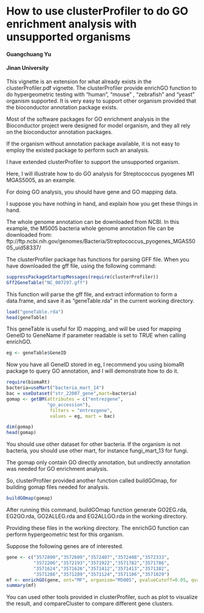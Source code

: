 How to use clusterProfiler to do GO enrichment analysis with unsupported organisms
==================================
#### Guangchuang Yu
#### Jinan University


This vignette is an extension for what already exists in the clusterProfiler.pdf vignette.  The clusterProfiler provide enrichGO function to do hypergeometric testing with “human”, “mouse” , "zebrafish" and “yeast” organism supported. It is very easy to support other organism provided that the bioconductor annotation package exists.  


Most of the software packages for GO enrichment analysis in the Bioconductor project were designed for model organism, and they all rely on the bioconductor annotation packages.

If the organism without annotation package available, it is not easy to employ the existed package to perform such an analysis.

I have extended clusterProfiler to support the unsupported organism. 

Here, I will illustrate how to do GO analysis for Streptococcus pyogenes M1 MGAS5005, as an example.

For doing GO analysis, you should have gene and GO mapping data.

I suppose you have nothing in hand, and explain how you get these things in hand.

The whole genome annotation can be downloaded from NCBI. In this example, the M5005 bacteria whole genome annotation file can be downloaded from: ftp://ftp.ncbi.nih.gov/genomes/Bacteria/Streptococcus_pyogenes_MGAS5005_uid58337/

The clusterProfiler package has functions for parsing GFF file. When you have downloaded the gff file, using the following command:

```r
suppressPackageStartupMessages(require(clusterProfiler))
Gff2GeneTable("NC_007297.gff")
```

This function will parse the gff file, and extract information to form a data.frame, and save it as “geneTable.rda” in the current working directory.

```r
load("geneTable.rda")
head(geneTable)
```

This geneTable is useful for ID mapping, and will be used for mapping GeneID to GeneName if parameter readable is set to TRUE when calling enrichGO.

```r
eg <- geneTable$GeneID
```

Now you have all GeneID stored in eg, I recommend you using biomaRt package to query GO annotation, and I will demonstrate how to do it.

```r
require(biomaRt)
bacteria=useMart("bacteria_mart_14")
bac = useDataset("str_22007_gene",mart=bacteria)
gomap <- getBM(attributes = c("entrezgene",
               "go_accession"),
                filters = "entrezgene",
                values = eg, mart = bac)

dim(gomap)
head(gomap)
```

You should use other dataset for other bacteria. If the organism is not bacteria, you should use other mart, for instance fungi_mart_13 for fungi.


The gomap only contain GO directly annotation, but undirectly annotation was needed for GO enrichment analysis.

So, clusterProfiler provided another function called buildGOmap, for building gomap files needed for analysis.

```r
buildGOmap(gomap)
```

After running this command, buildGOmap function generate GO2EG.rda, EG2GO.rda, GO2ALLEG.rda and EG2ALLGO.rda in the working directory.

Providing these files in the working directory. The enrichGO function can perform hypergeometric test for this organism.

Suppose the following genes are of interested.

```r
gene <- c("3572890","3572609","3572407","3572408","3572333",
          "3572206","3572193","3571922","3571782","3571786",
          "3571624","3571626","3571412","3571413","3571382",
          "3571286","3571289","3571124","3571106","3571029")
mf <- enrichGO(gene, ont="MF", organism="M5005", pvalueCutoff=0.05, qvalueCutoff=0.1, readable=TRUE)
summary(mf)
```

You can used other tools provided in clusterProfiler, such as plot to visualize the result, and compareCluster to compare different gene clusters.
